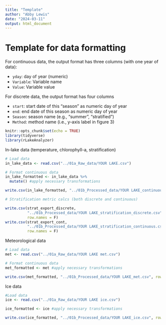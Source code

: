 ```yaml
---
title: "Template"
author: "Abby Lewis"
date: "2024-03-11"
output: html_document
---
```


# Template for data formatting

For continuous data, the output format has three columns (with one year of data):

-   `yday`: day of year (numeric)
-   `Variable`: Variable name
-   `Value`: Variable value

For discrete data, the output format has four columns

-   `start`: start date of this "season" as numeric day of year
-   `end`: end date of this season as numeric day of year
-   `Season`: season name (e.g., "summer", "stratified")
-   `Method`: method name (i.e., y-axis label in figure 3)

```r
knitr::opts_chunk$set(echo = TRUE)
library(tidyverse)
library(rLakeAnalyzer)
```

In-lake data (temperature, chlorophyll-a, stratification)

```r
# Load data
in_lake_data <- read.csv("../01a_Raw_data/YOUR LAKE.csv")

# Format continuous data
in_lake_formatted <- in_lake_data %>%
  mutate() #apply necessary transformations

write.csv(in_lake_formatted, "../01b_Processed_data/YOUR LAKE_continuous.csv", row.names = F)

# Stratification metric calcs (both discrete and continuous)

write.csv(strat_export_discrete, 
          "../01b_Processed_data/YOUR LAKE_stratification_discrete.csv", 
          row.names = F)
write.csv(strat_export_cont, 
          "../01b_Processed_data/YOUR LAKE_stratification_continuous.csv", 
          row.names = F)
```

Meteorological data

```r
# Load data
met <- read.csv("../01a_Raw_data/YOUR LAKE met.csv")

# Format continuous data
met_formatted <- met #apply necessary transformations

write.csv(met_formatted, "../01b_Processed_data/YOUR LAKE_met.csv", row.names = F)
```

Ice data

```r
#Load data
ice <- read.csv("../01a_Raw_data/YOUR LAKE ice.csv")

ice_formatted <- ice #apply necessary transformations

write.csv(ice_formatted, "../01b_Processed_data/YOUR LAKE_ice.csv", row.names = F)
```
